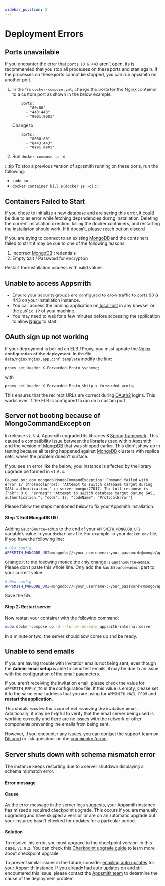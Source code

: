 ```yaml
---
sidebar_position: 3
---
```


# Deployment Errors

## Ports unavailable

If you encounter the error that ```ports 80 & 443``` aren't open, its is recommended that you stop all processes on these ports and start again. If the processes on these ports cannot be stopped, you can run appsmith on another port.

1.  In the file `docker-compose.yml`, change the ports for the [Nginx](https://www.nginx.com) container to a custom port as shown in the below example.

    ```
        ports:
          - "80:80"
          - "443:443"
          - "9001:9001"
    ```

    Change to

    ```
        ports:
          - "8080:80"
          - "8443:443"
          - "9801:9001"
    ```
2. Run `docker-compose up -d`

:::tip
To stop a previous version of appsmith running on these ports, run the following:

* ```sudo su```
* ```docker container kill $(docker ps -q)```
:::

## Containers Failed to Start

If you chose to initialize a new database and are seeing this error, it could be due to an error while fetching dependencies during installation. Deleting the current installation direction, killing the docker containers, and restarting the installation should work. If it doesn't, please reach out on [discord](https://discord.com/invite/rBTTVJp)

If you are trying to connect to an existing [MongoDB](../../reference/datasources/querying-mongodb/) and the containers failed to start it may be due to one of the following reasons:

1. Incorrect [MongoDB](../../reference/datasources/querying-mongodb/) credentials
2. Empty Salt / Password for encryption

Restart the installation process with valid values.

## Unable to access Appsmith

* Ensure your security groups are configured to allow traffic to ports 80 & 443 on your installation instance.
* You can access the running application on[ localhost](http://localhost) in any browser or the `public IP` of your machine.
* You may need to wait for a few minutes before accessing the application to allow [Nginx](https://www.nginx.com) to start.

## OAuth sign up not working

If your deployment is behind an ELB / Proxy, you must update the [Nginx](https://www.nginx.com) configuration of the deployment. In the file `data/nginx/nginx.app.conf.template` modify the line:

```
proxy_set_header X-Forwarded-Proto $scheme;
```

with

```
proxy_set_header X-Forwarded-Proto $http_x_forwarded_proto;
```

This ensures that the redirect URLs are correct during [OAuth2](/core-concepts/connecting-to-data-sources/authentication/authentication-type/oauth2-authentication/) logins. This works even if the ELB is configured to run on a custom port.

## Server not booting because of MongoCommandException

In release `v1.6.4`, Appsmith upgraded its libraries & [Spring framework](https://spring.io/projects/spring-framework). This caused a compatibility issue between the libraries used within Appsmith and the version of [MongoDB](/reference/datasources/querying-mongodb/) that was shipped earlier. This didn't show up in testing because all testing happened against [MongoDB](/reference/datasources/querying-mongodb/) clusters with replica sets, where the problem doesn't surface.

If you see an error like the below, your instance is affected by the library upgrade performed in `v1.6.4`.

```
Caused by: com.mongodb.MongoCommandException: Command failed with error 17 (ProtocolError): 'Attempt to switch database target during SASL authentication.' on server mongo:27017. The full response is {"ok": 0.0, "errmsg": "Attempt to switch database target during SASL authentication.", "code": 17, "codeName": "ProtocolError"}
```

Please follow the steps mentioned below to fix your Appsmith installation.

#### Step 1: Edit MongoDB URI

Adding `&authSource=admin` to the end of your `APPSMITH_MONGODB_URI` variable’s value in your `docker.env` file. For example, in your `docker.env` file, if you have the following line:

```bash
# Old config
APPSMITH_MONGODB_URI=mongodb://<your_username>:<your_password>@mongo/appsmith?retryWrites=true
```

Change it to the following (notice the only change is `&authSource=admin`. Please don't paste this whole line. Only add the `&authSource=admin` part to your current value.

```bash
# New config
APPSMITH_MONGODB_URI=mongodb://<your_username>:<your_password>@mongo/appsmith?retryWrites=true&authSource=admin
```

Save the file.

#### Step 2: Restart server

Now restart your container with the following command:

```bash
sudo docker-compose up -d --force-recreate appsmith-internal-server
```

In a minute or two, the server should now come up and be ready.


## Unable to send emails

If you are having trouble with invitation emails not being sent, even though the **Admin email setup** is able to send test emails, it may be due to an issue with the configuration of the email parameters.

If you aren't receiving the invitation email, please check the value for ```APPSMITH_REPLY_TO``` in the configuration file. If this value is empty, please set it to the same email address that you are using for ```APPSMITH_MAIL_FROM``` and **restart the application**.

This should resolve the issue of not receiving the invitation email. Additionally, it may be helpful to verify that the email server being used is working correctly and there are no issues with the network or other components preventing the emails from being sent.

However, if you encounter any issues, you can contact the support team on [Discord](https://discord.com/invite/rBTTVJp) or ask questions on the [community forum](https://community.appsmith.com).

## Server shuts down with schema mismatch error

The instance keeps restarting due to a server shutdown displaying a schema mismatch error.

#### Error message

<Message
messageContainerClassName="error" 
messageContent="Looks like you skipped some required updates, please go back to the mandatory upgrade path v1.9.2"></Message>

#### Cause
As the error message in the server logs suggests, your Appsmith instance has missed a required checkpoint upgrade. This occurs if you are manually upgrading and have skipped a version or are on an automatic upgrade but your instance hasn't checked for updates for a particular period.

#### Solution

To resolve this error, you must upgrade to the checkpoint version, in this case, `v1.9.2`. You can check this [Checkpoint upgrade guide](/getting-started/setup/instance-management#checkpoint-upgrade) to learn more about checkpoint upgrade. 

To prevent similar issues in the future, consider [enabling auto updates](/getting-started/setup/installation-guides/docker#enabling-appsmith-auto-updates) for your Appsmith instance. If you already had auto updates on and still encountered this issue, please contact the [Appsmith team](https://discord.com/invite/rBTTVJp) to determine the cause of the deployment problem